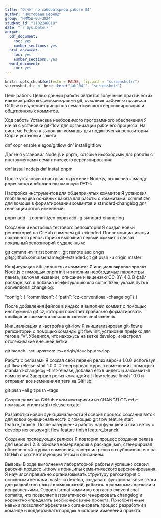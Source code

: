 ```yaml
---
title: "Отчёт по лабораторной работе №4"
author: "Пустобаев Леонид"
group: "НММбд-03-2024"
student_id: "1132246818"
date: "`r Sys.Date()`"
output:
  pdf_document:
    toc: yes
    number_sections: yes
  html_document:
    toc: yes
    number_sections: yes
  word_document:
    toc: yes
---
```


```r
knitr::opts_chunk$set(echo = FALSE, fig.path = "screenshots/")
screenshot_dir <- here::here("lab`04`", "screenshots")
```

Цель работы
Целью данной работы является получение практических навыков работы с репозиториями git, освоение рабочего процесса Gitflow и изучение принципов семантического версионирования и общепринятых коммитов.

Ход работы
Установка необходимого программного обеспечения
Я начал с установки git-flow для организации рабочего процесса. На системе Fedora я выполнил команды для подключения репозитория Copr и установки пакета:

dnf copr enable elegos/gitflow
dnf install gitflow

Далее я установил Node.js и pnpm, которые необходимы для работы с инструментами семантического версионирования:

dnf install nodejs
dnf install pnpm

После установки я настроил окружение Node.js, выполнив команду pnpm setup и обновив переменную PATH.

Настройка инструментов для общепринятых коммитов
Я установил глобально два основных пакета для работы с коммитами: commitizen для помощи в форматировании коммитов и standard-changelog для генерации логов изменений:

pnpm add -g commitizen
pnpm add -g standard-changelog

Создание и настройка тестового репозитория
Я создал новый репозиторий на GitHub с именем git-extended. После инициализации локального репозитория я выполнил первый коммит и связал локальный репозиторий с удаленным:

git commit -m "first commit"
git remote add origin git@github.com:username/git-extended.git
git push -u origin master

Конфигурация общепринятых коммитов
Я инициализировал проект Node.js с помощью pnpm init и заполнил необходимые параметры пакета, включая название, описание и лицензию CC-BY-4.0. В файл package.json я добавил конфигурацию для commitizen, указав путь к conventional changelog:

"config": {
"commitizen": {
"path": "cz-conventional-changelog"
}
}

После добавления файлов в индекс я выполнил коммит с помощью инструмента git cz, который помогает правильно форматировать сообщения коммитов согласно conventional commits.

Инициализация и настройка git-flow
Я инициализировал git-flow в репозитории с помощью команды git flow init, установив префикс для тегов в "v". Убедился, что нахожусь на ветке develop, и настроил отслеживание внешней ветки:

git branch --set-upstream-to=origin/develop develop

Работа с релизами
Я создал свой первый релиз версии 1.0.0, используя git flow release start 1.0.0. Сгенерировал журнал изменений с помощью standard-changelog --first-release, добавил его в индекс и закоммитил изменения. Завершил релиз командой git flow release finish 1.0.0 и отправил все изменения и теги на GitHub:

git push --all
git push --tags

Создал релиз на GitHub с комментариями из CHANGELOG.md с помощью утилиты gh release create.

Разработка новой функциональности
Я освоил процесс создания веток для новой функциональности с помощью git flow feature start feature_branch. После завершения работы над функцией я слил ветку с develop используя git flow feature finish feature_branch.

Создание последующих релизов
Я повторил процесс создания релиза для версии 1.2.3: обновил номер версии в package.json, сгенерировал обновленный журнал изменений, завершил релиз и опубликовал его на GitHub с соответствующим тегом и описанием.

Выводы
В ходе выполнения лабораторной работы я успешно освоил рабочий процесс Gitflow и принципы семантического версионирования. Я научился правильно организовывать структуру репозитория с основными ветками master и develop, создавать функциональные ветки для разработки новых возможностей, работать с релизными ветками и исправлениями. Освоил format коммитов согласно conventional commits, что позволяет автоматически генерировать changelog и корректно определять версионирование проекта. Приобретенные навыки позволяют эффективно организовать процесс разработки в команде и поддерживать порядок в истории изменений проекта.
